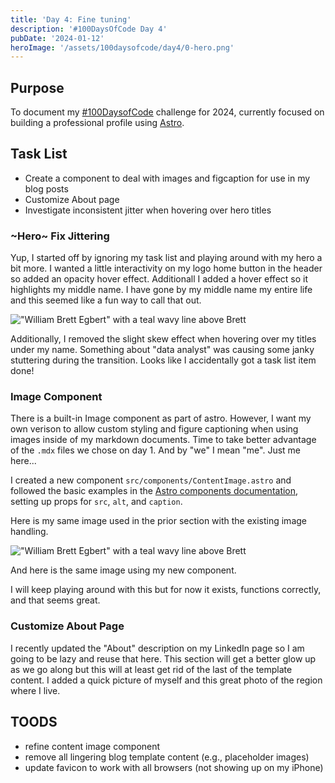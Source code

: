 ```yaml
---
title: 'Day 4: Fine tuning'
description: '#100DaysOfCode Day 4'
pubDate: '2024-01-12'
heroImage: '/assets/100daysofcode/day4/0-hero.png'
---
```



## Purpose

To document my [#100DaysofCode](https://www.100daysofcode.com/) challenge for 2024, currently focused on building a professional profile using [Astro](https://astro.build/).

## Task List

- Create a component to deal with images and figcaption for use in my blog posts
- Customize About page
- Investigate inconsistent jitter when hovering over hero titles

### ~Hero~ Fix Jittering

Yup, I started off by ignoring my task list and playing around with my hero a bit more. I wanted a little interactivity on my logo home button in the header so added an opacity hover effect. Additionall I added a hover effect so it highlights my middle name. I have gone by my middle name my entire life and this seemed like a fun way to call that out.

!["William Brett Egbert" with a teal wavy line above Brett](/assets/100daysofcode/day4/1-brett-hover.png)

Additionally, I removed the slight skew effect when hovering over my titles under my name. Something about "data analyst" was causing some janky stuttering during the transition. Looks like I accidentally got a task list item done!

### Image Component

There is a built-in Image component as part of astro. However, I want my own verison to allow custom styling and figure captioning when using images inside of my markdown documents. Time to take better advantage of the `.mdx` files we chose on day 1. And by "we" I mean "me". Just me here...

I created a new component `src/components/ContentImage.astro` and followed the basic examples in the [Astro components documentation](https://docs.astro.build/en/core-concepts/astro-components/), setting up props for `src`, `alt`, and `caption`.

Here is my same image used in the prior section with the existing image handling.

!["William Brett Egbert" with a teal wavy line above Brett](/assets/100daysofcode/day4/1-brett-hover.png)

And here is the same image using my new component.

<ContentImage
  src="/assets/100daysofcode/day4/1-brett-hover.png"
  alt="'William Brett Egbert' with a teal wavy line above Brett"
  caption="This is my caption"
/>

I will keep playing around with this but for now it exists, functions correctly, and that seems great.

### Customize About Page

I recently updated the "About" description on my LinkedIn page so I am going to be lazy and reuse that here. This section will get a better glow up as we go along but this will at least get rid of the last of the template content. I added a quick picture of myself and this great photo of the region where I live.

<ContentImage
  src="/assets/100daysofcode/day4/2-sumas.jpg"
  alt="Tree covered mountains in northern Washington state"
  caption="Photo by Justin Cron"
/>

## TOODS

- refine content image component
- remove all lingering blog template content (e.g., placeholder images)
- update favicon to work with all browsers (not showing up on my iPhone)

